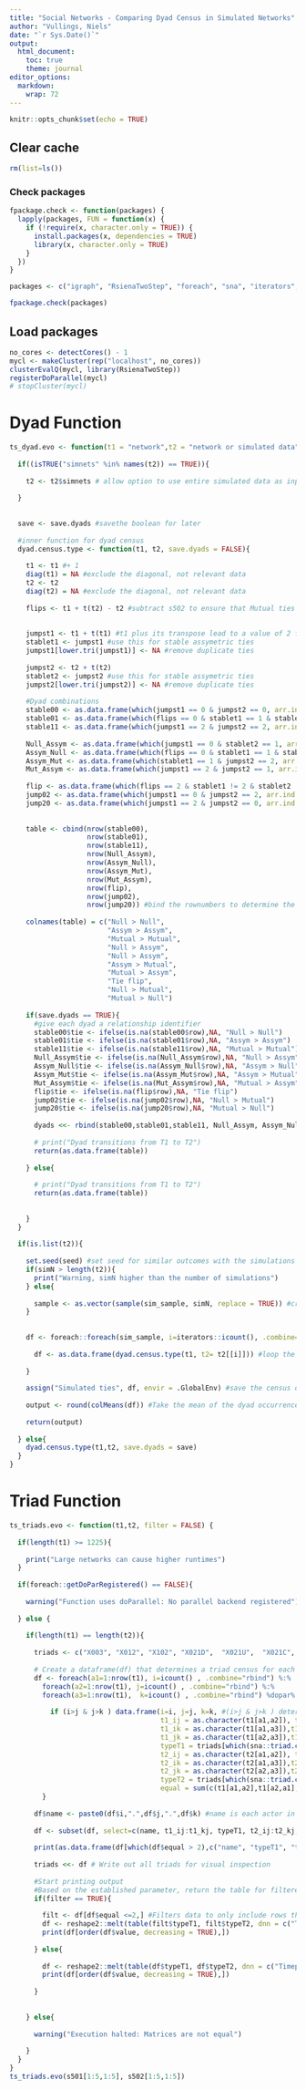 ```yaml
---
title: "Social Networks - Comparing Dyad Census in Simulated Networks"
author: "Vullings, Niels"
date: "`r Sys.Date()`"
output: 
  html_document: 
    toc: true
    theme: journal
editor_options: 
  markdown: 
    wrap: 72
---
```


```r
knitr::opts_chunk$set(echo = TRUE)
```

## Clear cache

```r
rm(list=ls())
```

### Check packages

```r
fpackage.check <- function(packages) {
  lapply(packages, FUN = function(x) {
    if (!require(x, character.only = TRUE)) {
      install.packages(x, dependencies = TRUE)
      library(x, character.only = TRUE)
    }
  })
}

packages <- c("igraph", "RsienaTwoStep", "foreach", "sna", "iterators", "doParallel")

fpackage.check(packages)

```

## Load packages

```r
no_cores <- detectCores() - 1
mycl <- makeCluster(rep("localhost", no_cores))
clusterEvalQ(mycl, library(RsienaTwoStep))
registerDoParallel(mycl)
# stopCluster(mycl)

```

# Dyad Function
```r
ts_dyad.evo <- function(t1 = "network",t2 = "network or simulated data" , sim_sample = c(1:1000), simN = 1000, seed = 345657343, save.dyads = FALSE){
  
  if((isTRUE("simnets" %in% names(t2)) == TRUE)){
    
    t2 <- t2$simnets # allow option to use entire simulated data as input
    
  }
  
  
  save <- save.dyads #savethe boolean for later
  
  #inner function for dyad census 
  dyad.census.type <- function(t1, t2, save.dyads = FALSE){
    
    t1 <- t1 #+ 1
    diag(t1) = NA #exclude the diagonal, not relevant data
    t2 <- t2
    diag(t2) = NA #exclude the diagonal, not relevant data
    
    flips <- t1 + t(t2) - t2 #subtract s502 to ensure that Mutual ties are not included
    
    
    jumpst1 <- t1 + t(t1) #t1 plus its transpose lead to a value of 2 for mutual ties
    stablet1 <- jumpst1 #use this for stable assymetric ties
    jumpst1[lower.tri(jumpst1)] <- NA #remove duplicate ties
    
    jumpst2 <- t2 + t(t2)
    stablet2 <- jumpst2 #use this for stable assymetric ties
    jumpst2[lower.tri(jumpst2)] <- NA #remove duplicate ties
    
    #Dyad combinations
    stable00 <- as.data.frame(which(jumpst1 == 0 & jumpst2 == 0, arr.ind = TRUE)) #Null at t1 and Null at t2
    stable01 <- as.data.frame(which(flips == 0 & stablet1 == 1 & stablet2 == 1, arr.ind = TRUE)) #Assymetric at t1 and t2 and no flip
    stable11 <- as.data.frame(which(jumpst1 == 2 & jumpst2 == 2, arr.ind = TRUE)) #Mutual at t1 and Mutual at t2
    
    Null_Assym <- as.data.frame(which(jumpst1 == 0 & stablet2 == 1, arr.ind = TRUE))#Null -> assym
    Assym_Null <- as.data.frame(which(flips == 0 & stablet1 == 1 & stablet2 == 0, arr.ind = TRUE))#Assum -> Null
    Assym_Mut <- as.data.frame(which(stablet1 == 1 & jumpst2 == 2, arr.ind = TRUE))#Assym -> Mutual
    Mut_Assym <- as.data.frame(which(jumpst1 == 2 & jumpst2 == 1, arr.ind = TRUE))#Assym -> Mutual
    
    flip <- as.data.frame(which(flips == 2 & stablet1 != 2 & stablet2 != 2, arr.ind = TRUE)) #flips, so 01 at T1 and 10 at T2
    jump02 <- as.data.frame(which(jumpst1 == 0 & jumpst2 == 2, arr.ind = TRUE)) #Null jump, from Null to Mutual
    jump20 <- as.data.frame(which(jumpst1 == 2 & jumpst2 == 0, arr.ind = TRUE)) #Mutual jump, from Mutual to Null
    
    
    table <- cbind(nrow(stable00),
                   nrow(stable01),
                   nrow(stable11),
                   nrow(Null_Assym),
                   nrow(Assym_Null),
                   nrow(Assym_Mut),
                   nrow(Mut_Assym),
                   nrow(flip),
                   nrow(jump02),
                   nrow(jump20)) #bind the rownumbers to determine the census of the tie type
    
    colnames(table) = c("Null > Null", 
                        "Assym > Assym",
                        "Mutual > Mutual",
                        "Null > Assym",
                        "Null > Assym",
                        "Assym > Mutual",
                        "Mutual > Assym",
                        "Tie flip",
                        "Null > Mutual",
                        "Mutual > Null") 
    
    if(save.dyads == TRUE){
      #give each dyad a relationship identifier
      stable00$tie <- ifelse(is.na(stable00$row),NA, "Null > Null")
      stable01$tie <- ifelse(is.na(stable01$row),NA, "Assym > Assym")
      stable11$tie <- ifelse(is.na(stable11$row),NA, "Mutual > Mutual")
      Null_Assym$tie <- ifelse(is.na(Null_Assym$row),NA, "Null > Assym")
      Assym_Null$tie <- ifelse(is.na(Assym_Null$row),NA, "Assym > Null")
      Assym_Mut$tie <- ifelse(is.na(Assym_Mut$row),NA, "Assym > Mutual")
      Mut_Assym$tie <- ifelse(is.na(Mut_Assym$row),NA, "Mutual > Assym")
      flip$tie <- ifelse(is.na(flip$row),NA, "Tie flip")
      jump02$tie <- ifelse(is.na(jump02$row),NA, "Null > Mutual")
      jump20$tie <- ifelse(is.na(jump20$row),NA, "Mutual > Null")
      
      dyads <<- rbind(stable00,stable01,stable11, Null_Assym, Assym_Null, Assym_Mut, Mut_Assym, flip,jump02,jump20) #save a dataframe which contains the relationships of each dyad
      
      # print("Dyad transitions from T1 to T2")
      return(as.data.frame(table))
      
    } else{
      
      # print("Dyad transitions from T1 to T2")
      return(as.data.frame(table))
      
      
    }
  }
  
  if(is.list(t2)){
    
    set.seed(seed) #set seed for similar outcomes with the simulations
    if(simN > length(t2)){ 
      print("Warning, simN higher than the number of simulations")
    } else{
      
      sample <- as.vector(sample(sim_sample, simN, replace = TRUE)) #create a vector that chooses simulations at random
    }
    
    
    df <- foreach::foreach(sim_sample, i=iterators::icount(), .combine="rbind") %dopar% {
      
      df <- as.data.frame(dyad.census.type(t1, t2= t2[[i]])) #loop the dyad.census.type function over all relevant simulations and save in df
      
    }
    
    assign("Simulated ties", df, envir = .GlobalEnv) #save the census df to the global environment
    
    output <- round(colMeans(df)) #Take the mean of the dyad occurrences to get the census mean
    
    return(output)
    
  } else{
    dyad.census.type(t1,t2, save.dyads = save)
  }
}

```

# Triad Function
```r
ts_triads.evo <- function(t1,t2, filter = FALSE) { 
  
  if(length(t1) >= 1225){
    
    print("Large networks can cause higher runtimes")
  }
  
  if(foreach::getDoParRegistered() == FALSE){
    
    warning("Function uses doParallel: No parallel backend registered")  #Check if a parallel cluster has been registered and return warning if FALSE
    
  } else {
    
    if(length(t1) == length(t2)){
      
      triads <- c("X003", "X012", "X102", "X021D",  "X021U",  "X021C",  "X111D",  "X111U",  "X030T",  "X030C",   "X201",  "X120D",  "X120U",  "X120C",   "X210",   "X300")
      
      # Create a dataframe(df) that determines a triad census for each possible triad in the matrix
      df <- foreach(a1=1:nrow(t1), i=icount() , .combine="rbind") %:%
        foreach(a2=1:nrow(t1), j=icount() , .combine="rbind") %:%
        foreach(a3=1:nrow(t1),  k=icount() , .combine="rbind") %dopar% {
          
          if (i>j & j>k ) data.frame(i=i, j=j, k=k, #(i>j & j>k ) determines with or without repititions [current = NO REP]
                                     t1_ij = as.character(t1[a1,a2]), t1_ji = as.character(t1[a2,a1]),
                                     t1_ik = as.character(t1[a1,a3]),t1_ki = as.character(t1[a3,a1]),
                                     t1_jk = as.character(t1[a2,a3]),t1_kj = as.character(t1[a3,a2]), #Configuration of T1 triad
                                     typeT1 = triads[which(sna::triad.census(t1[c(a1,a2,a3),c(a1,a2,a3) ]) == 1) ], # Census of specific triad, based on the values that are in a1,a2,a3 for T1
                                     t2_ij = as.character(t2[a1,a2]), t2_ji = as.character(t2[a2,a1]),
                                     t2_ik = as.character(t2[a1,a3]),t2_ki = as.character(t2[a3,a1]),
                                     t2_jk = as.character(t2[a2,a3]),t2_kj = as.character(t2[a3,a2]), # Configuration of T2 triad
                                     typeT2 = triads[which(sna::triad.census(t2[c(a1,a2,a3),c(a1,a2,a3) ]) == 1) ], # Census of specific triad, based on the values that are in a1,a2,a3 for T2
                                     equal = sum(c(t1[a1,a2],t1[a2,a1],t1[a1,a3],t1[a3,a1],t1[a2,a3],t1[a3,a2]) != c(t2[a1,a2],t2[a2,a1],t2[a1,a3],t2[a3,a1],t2[a2,a3],t2[a3,a2]))) 
        }
      
      df$name <- paste0(df$i,".",df$j,".",df$k) #name is each actor in triad [actor1.actor2.actor3]
      
      df <- subset(df, select=c(name, t1_ij:t1_kj, typeT1, t2_ij:t2_kj, typeT2, equal)) # Subset to remove redundant information
      
      print(as.data.frame(df[which(df$equal > 2),c("name", "typeT1", "typeT2", "equal")])) #prints the "invalid" triad changes
      
      triads <<- df # Write out all triads for visual inspection
      
      #Start printing output
      #Based on the established parameter, return the table for filtered (filter == TRUE) or unfiltered (filter == FALSE) data 
      if(filter == TRUE){
        
        filt <- df[df$equal <=2,] #Filters data to only include rows that classify as "valid"
        df <- reshape2::melt(table(filt$typeT1, filt$typeT2, dnn = c("Timepoint 1", "Timepoint 2")))
        print(df[order(df$value, decreasing = TRUE),])
        
      } else{
        
        df <- reshape2::melt(table(df$typeT1, df$typeT2, dnn = c("Timepoint 1", "Timepoint 2")))
        print(df[order(df$value, decreasing = TRUE),])
        
      }
      
      
    } else{
      
      warning("Execution halted: Matrices are not equal")
      
    }
  }
}
ts_triads.evo(s501[1:5,1:5], s502[1:5,1:5])
```

```r

```

